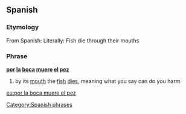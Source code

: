 ==Spanish==

===Etymology===
From Spanish: Literally: Fish die through their mouths

===Phrase===
'''[[por]] [[la]] [[boca]] [[muere]] [[el]] [[pez]]'''

# by its [[mouth]] the [[fish]] [[die]]s, meaning what you say can do you harm
[[Category:Spanish phrases]]

[[eu:por la boca muere el pez]]